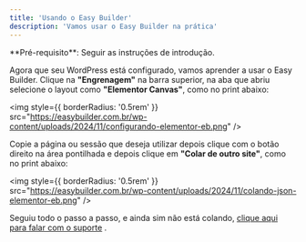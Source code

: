 ```yaml
---
title: 'Usando o Easy Builder'
description: 'Vamos usar o Easy Builder na prática'
---
```


<Info>
  **Pré-requisito**: Seguir as instruções de introdução.
</Info>

Agora que seu WordPress está configurado, vamos aprender a usar o Easy Builder. Clique na **"Engrenagem"** na barra superior, na aba que abriu selecione o layout como **"Elementor Canvas"**, como no print abaixo:

<img
  style={{ borderRadius: '0.5rem' }}
  src="https://easybuilder.com.br/wp-content/uploads/2024/11/configurando-elementor-eb.png"
/>

Copie a página ou sessão que deseja utilizar depois clique com o botão direito na área pontilhada e depois clique em **"Colar de outro site"**, como no print abaixo:

<img
  style={{ borderRadius: '0.5rem' }}
  src="https://easybuilder.com.br/wp-content/uploads/2024/11/colando-json-elementor-eb.png"
/>

Seguiu todo o passo a passo, e ainda sim não está colando, [clique aqui para falar com o suporte](https://wa.me/5566996255253)
.